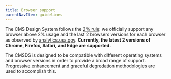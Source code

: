```yaml
---
title: Browser support
parentNavItem: guidelines
---
```


The CMS Design System follows the [2% rule](https://gds.blog.gov.uk/2012/01/25/support-for-browsers/): we officially support any browser above 2% usage and the last 2 browsers versions for each browser as observed by [analytics.usa.gov](https://analytics.usa.gov/). **Currently, the latest 2 versions of Chrome, Firefox, Safari, and Edge are supported.**

The CMSDS is designed to be compatible with different operating systems and browser versions in order to provide a broad range of support. [Progressive enhancement and graceful degredation](https://www.w3.org/wiki/Graceful_degradation_versus_progressive_enhancement) methodologies are used to accomplish this.
